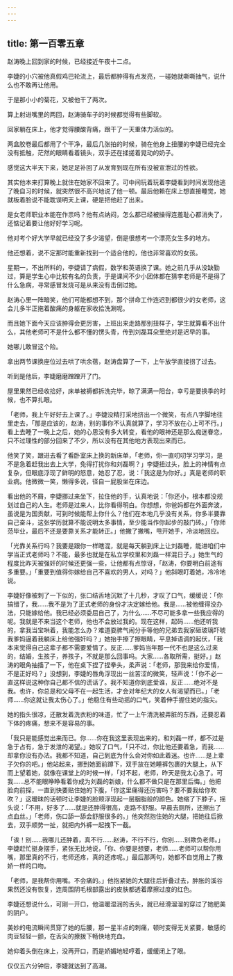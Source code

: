 ```yaml
---
---
---
```

title: 第一百零五章
---




赵涛晚上回到家的时候，已经接近午夜十二点。

李婕的小穴被他真假鸡巴轮流上，最后都肿得有点发亮，一碰她就嘶嘶抽气，说什么也不敢再让他用。

于是那小小的菊花，又被他干了两次。

算上射进嘴里的两回，赵涛骑车子的时候都觉得有些脚软。

回家躺在床上，他才觉得腰酸背痛，跟干了一天重体力活似的。

两盒胶卷最后都用了个干净，最后几张拍的时候，骑在他身上扭腰的李婕已经完全没有抵触，茫然的眼睛看着镜头，双手还在揉搓着晃动的奶子。

感觉这大半天下来，她足足补回了从发育到现在所有没被宣泄过的性欲。

其实他本来打算晚上就住在她家不回来了。可中间玩着玩着李婕看到时间发现他逃了晚自习的时候，就突然很不高兴地说了他一顿。最后他赖在床上想直接睡觉，她就板着脸说不能耽误明天上课，硬是把他赶了出来。

是女老师职业本能在作祟吗？他有点纳闷，怎么都已经被操得连羞耻心都消失了，还惦记着要让他好好学习呢。

他对考个好大学早就已经没了多少渴望，倒是很想考一个漂亮女生多的地方。

他还想着，说不定那时能重新找到一个适合他的，他也非常喜欢的女孩。

星期一，不出所料的，李婕请了病假，数学和英语换了课。她之前几乎从没缺勤过，算是学生心中比较有名的负责，于是课间不少小团体都在猜李老师是不是得了什么急病，寻常感冒发烧可是从来没有击倒过她。

赵涛心里一阵暗笑，他们可能都想不到，那个拼命工作连迟到都很少的女老师，这会儿多半正拖着酸痛的身躯在家收拾洗涮呢。

而且她下面今天应该肿得会更厉害，上班出来走路那别扭样子，学生就算看不出什么，其他老师可不是什么都不懂的愣头青，传到刘磊耳朵里绝对是迟早的事。

她哪儿敢冒这个险。

拿出两节课换座位过去哄了哄余蓓，赵涛盘算了一下，上午放学直接拐了过去。

听到是他后，李婕磨磨蹭蹭开了门。

屋里果然已经收拾好，床单被褥都拆洗完毕，晾了满满一阳台，幸亏是要换季的时候，也不算扎眼。

「老师，我上午好好去上课了。」李婕没精打采地挤出一个微笑，有点八字脚地往里走去，「那是应该的，赵涛，别的事你不认真就算了，学习不放在心上可不行。」看上去睡了一晚上之后，她的心思没有多大转变，看他的眼神还是那么痴迷眷恋，只不过理性的部分回来了不少，所以没有在其他地方表现出来而已。

他笑了笑，跟进去看了看卧室床上换的新床单，「老师，你一直叨叨学习学习，是不是急着赶我出去上大学，免得打扰你和刘磊啊？」李婕扭过头，脸上的神情有点复杂，但眼底浮现了鲜明的怒意，她忍了忍，说：「我这是为你好。」真是老师的职业病。他微微一笑，懒得多说，径自一屁股坐在床边。

看出他的不屑，李婕挪过来坐下，拉住他的手，认真地说：「你还小，根本都没规划过自己的人生。老师是过来人，比你看得明白。你想想，你爸妈都在外面奔波，虽说是为国贡献，可到时候能帮上你什么？他们在本地几乎没有关系，你多半要靠自己奋斗，这张学历就算不能说明太多事情，至少能当作你起步的敲门砖。」「你师范毕业，最后不还是要靠关系才能转正。」他撇了撇嘴，甩开她手，冷淡地回应。

「光靠关系行吗？我要是跟你一样瞎混，就是每天躺到床上让刘磊睡，能进咱们中学当正式老师吗？不能，最多也就是在私立学校里和刘磊一样混日子。」她生气的程度比昨天被强奸的时候还更强一些，让他都有点惊讶，「赵涛，你要明白前途有多重要。」「重要到值得你嫁给自己不喜欢的男人，对吗？」他斜眼盯着她，冷冷地说。

李婕好像被刺了一下似的，张口结舌地沉默了十几秒，才叹了口气，缓缓说：「你搞错了，我……我不是为了正式老师的身份才决定嫁给他。我是……被他缠得没办法，只能嫁给他。我已经必须委屈自己了，为什么……不尽可能多拿一些我应得的呢。我就是不来当这个老师，他也不会放过我的。现在这样，起码……他还听我的，拿我当宝哄着，我能怎么办？难道耍脾气闹分手等他的兄弟去我家砸玻璃吓唬我爹妈逼着我躺床上给他强奸吗？」她抬手擦了擦眼睛，平息掉语调的起伏，「我本来觉得自己这辈子都不需要爱情了。反正……爹妈当年那一代不也是这么过来的，结婚，生孩子，养孩子，不就是那么回事吗。大家……各取所需，挺好。」赵涛的眼角抽搐了一下，他在桌下捏了捏拳头，柔声说：「老师，那我来给你爱情，不是正好吗？」没想到，李婕的唇角浮现出一丝苦涩的微笑，轻声说：「你不必一直这样说这种你自己都不信的谎话了。我不知道你到底爱谁，反正……绝对不是我。也许，你总是和父母不在一起生活，才会对年纪大的女人有渴望而已。」「老师……你这就让我太伤心了。」他稳住有些动摇的口气，笑着伸手握住她的指尖。

她的指头很凉，还散发着洗衣粉的味道，忙了一上午清洗被弄脏的东西，还要忍着下体的疼痛，想来不是容易的事。

「我只是能感觉出来而已。你……你在我这里表现出来的，和刘磊一样，都不过是急于占有，急于发泄的渴望。」她叹了口气，「只不过，你比他还要着急，而我……却拿你没有办法。我都不知道，自己到底为什么会对你如此着迷。也许……是上辈子欠你的吧。」他站起来，挪到她面前蹲下，双手放在她睡裤包裹的大腿上，从下而上望着她，就像在课堂上的时候一样，「对不起，老师，昨天是我太心急了。可我……总不能眼睁睁看着你成为刘磊的新娘，什么都不做只是在那里后悔。」他把脸向前探，一直到快要贴住她的下腹，「你这里痛得还厉害吗？要不要我给你吹吹？」这暧昧的话顿时让李婕的脸颊浮现起一层胭脂般的颜色。她缩了下脖子，摇头说：「不用，好多了……就是还肿得很高，走路不舒服。早晨去厕所，还擦出了点血丝。」「老师，伤口舔一舔会舒服很多的。」他突然抱住她的大腿，把她往后掀去，双手顺势一扯，就把内外裤一起拽下一截。

「诶！别……我哪儿还肿着，真不行……赵涛，不行不行，你别……别欺负老师。」李婕赶忙挺身摆手，紧张无比地说，「你、你要是想要，老师……老师可以帮你用嘴，那里真的不行，老师还疼，真的还疼呢。」最后那两句，她都不自觉用上了撒娇一样的口吻。

「老师，是我帮你用嘴。不会痛的。」他抱紧她的大腿往后折叠过去，肿胀的溪谷果然还没有恢复，连周围阴毛根部露出的皮肤都透着摩擦过度的红色。

李婕还想说什么，可刚一开口，他温暖湿润的舌头，就已经滑溜溜的穿过了她肥美的阴户。

美妙的电流瞬间贯穿了她的后腰，那一星半点的刺痛，顿时变得无关紧要，敏感的肉豆轻轻一颤，在舌尖的撩拨下畅快地充血。

她仰着头倒在床上，没再开口，而是娇媚地轻哼着，缓缓闭上了眼。

仅仅五六分钟后，李婕就达到了高潮。
